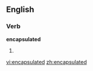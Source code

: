 
==English==

===Verb===
'''encapsulated'''

# {{past of|[[encapsulate]]}}

[[vi:encapsulated]]
[[zh:encapsulated]]